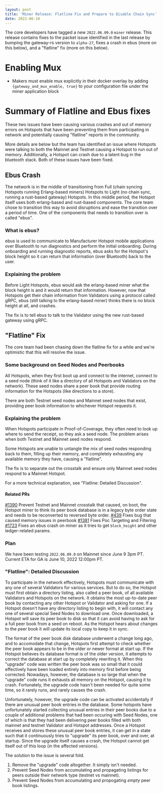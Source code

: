```yaml
---
layout: post
title: 'Miner Release: Flatline Fix and Prepare to Disable Chain Sync'
date: 2022-06-10
---
```


The core developers have tagged a new `2022.06.09.0` `miner` release. This release contains fixes to
the packet issue identified in the last release by bumping the gateway-rs version to `alpha-27`,
fixes a crash in ebus (more on this below), and a "flatline" fix (more on this below).

# Enabling Mux

- Makers must enable mux explicitly in their docker overlay by adding
  `{gateway_and_mux_enable, true}` to your configuration file under the miner application block

# Summary of Flatline and Ebus fixes

These two issues have been causing various crashes and out of memory errors on Hotspots that have
been preventing them from participating in network and potentially causing "flatline" reports in the
community.

More details are below but the team has identified an issue where Hotspots were talking to both the
Mainnet and Testnet causing a Hotspot to run out of memory. Additionally, a Hotspot can crash due to
a latent bug in the bluetooth stack. Both of these issues have been fixed.

## Ebus Crash

The network is in the middle of transitioning from Full (chain syncing Hotspots running Erlang-based
miners) Hotspots to Light (no chain sync, running a rust-based gateway) Hotspots. In this middle
period, the Hotspot itself uses both erlang-based and rust-based components. The core team chose to
transition this way to avoid disruptions and ease the transition over a period of time. One of the
components that needs to transition over is called "ebus".

### What is ebus?

ebus is used to communicate to Manufacturer Hotspot mobile applications over Bluetooth to run
diagnostics and perform the initial onboarding. During onboarding and running diagnostic reports,
ebus asks for the Hotspot's block height so it can return that information (over Bluetooth) back to
the user.

### Explaining the problem

Before Light Hotspots, ebus would ask the erlang-based miner what the block height is and it would
return that information. However, now that Hotspots get their chain information from Validators
using a protocol called gRPC, ebus (still talking to the erlang-based miner) thinks there is no
block height at all, and crashes.

The fix is to tell ebus to talk to the Validator using the new rust-based gateway using gRPC.

## "Flatline" Fix

The core team had been chasing down the flatline fix for a while and we're optimistic that this will
resolve the issue.

### Some background on Seed Nodes and Peerbooks

All Hotspots, when they first boot up and connect to the internet, connect to a seed node (think of
it like a directory of all Hotspots and Validators on the network). These seed nodes share a peer
book that provide routing information for the Hotspots (like directions to a store).

There are both Testnet seed nodes and Mainnet seed nodes that exist, providing peer book information
to whichever Hotspot requests it.

### Explaining the problem

When Hotspots participate in Proof-of-Coverage, they often need to look up where to send the
receipt, so they ask a seed node. The problem arises when both Testnet and Mainnet seed nodes
respond.

Some Hotspots are unable to untangle the mix of seed nodes responding back to them, filling up their
memory, and completely exhausting any available memory they have, causing a "flatline".

The fix is to separate out the crosstalk and ensure only Mainnet seed nodes respond to a Mainnet
Hotspot.

For a more technical explanation, see "Flatline: Detailed Discussion".

#### Related PRs

[#1390](https://github.com/helium/blockchain-core/pull/1390) Prevent Testnet and Mainnet crosstalk
that caused, on boot, the Hotspot miner to think its peer book database is in a legacy byte order
state and needs to be reconverted to reversed byte order.
[#439](https://github.com/helium/erlang-libp2p/pull/439) Fixes bug that caused memory issues in
peerbook [#1381](https://github.com/helium/blockchain-core/pull/1381) Fixes Poc Targeting and
Filtering [#1723](https://github.com/helium/miner/pull/1723) Fixes an ebus crash on miner as it
tries to get `block_height` and other ledger-related params.

### Plan

We have been testing `2022.06.09.0` on Mainnet since June 9 3pm PT. Current ETA for GA is June 10,
2022 12:00pm PT.

### "Flatline": Detailed Discussion

To participate in the network effectively, Hotspots must communicate with any one of several
Validators for various services. But to do so, the Hotspot must first obtain a directory listing,
also called a peer book, of all available Validators and Hotspots on the network. It obtains the
most up-to-date peer book by contacting any other Hotspot or Validator and asking for one. If a
Hotspot doesn't have any directory listing to begin with, it will contact any one of several special
Seed Nodes to download one. Once downloaded, a Hotspot will save its peer book to disk so that it
can avoid having to ask for a full peer book from a seed on reboot. As the Hotspot hears about
changes to the peer book it will update its local copy to keep it in sync.

The format of the peer book disk database underwent a change long ago, and to accomodate that
change, Hotspots first attempt to check whether the peer book appears to be in the older or newer
format at start up. If the Hotspot believes its database format is of the older version, it attempts
to correct the database at start up by completely rewriting it. When this "upgrade" code was written
the peer book was so small that it could effectively have been loaded entirely into memory first
before being corrected. Nowadays, however, the database is so large that when the "upgrade" code
runs it exhausts all memory on the Hotspot, causing it to crash. Fortunately, the upgrade code
hasn't been needed for quite some time, so it rarely runs, and rarely causes the crash.

Unfortunately, however, the upgrade code can be activated accidentally if there are unusual peer
book entries in the database. Some hotspots have unfortunately started collecting unusual entries in
their peer books due to a couple of additional problems that had been occuring with Seed Nodes, one
of which is that they had been delivering peer books filled with both mainnet and testnet Validator
and Hotspot addresses. Once a Hotspot receives and stores these unusual peer book entries, it can
get in a state such that it continuously tries to "upgrade" its peer book, over and over, at
startup. Since the upgrade itself causes a crash, the Hotspot cannot get itself out of this loop (in
the affected versions).

The solution to the issue is several fold.

1. Remove the "upgrade" code altogether. It simply isn't needed.
2. Prevent Seed Nodes from accumulating and propagating listings for peers outside their network
   type (testnet vs mainnet).
3. Prevent Seed Nodes from accumulating and propogating _empty_ peer book listings.
